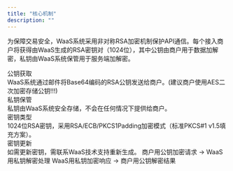 ```yaml
---
title: "核心机制"
description: ""
---
```



为保障交易安全，WaaS系统采用非对称RSA加密机制保护API通信。每个接入商户将获得由WaaS生成的RSA密钥对（1024位），其中公钥由商户用于数据加解密，私钥由WaaS系统保管用于服务端加解密。

<Info>
  <div className="info-item">
    <Icon icon="key" size={15} className="icon" />
    <span> 公钥获取</span>
  </div>
  WaaS系统通过邮件将Base64编码的RSA公钥发送给商户。(建议商户使用AES二次加密存储公钥!!!)
</Info>

<Info>
  <div className="info-item">
    <Icon icon="lock" size={15} className="icon" />
    <span> 私钥保管</span>
  </div>
  私钥由WaaS系统安全存储，不会在任何情况下提供给商户。
</Info>

<Info>
  <div className="info-item">
    <Icon icon="shield" size={15} className="icon" />
    <span> 密钥类型</span>
  </div>
  1024位RSA密钥，采用RSA/ECB/PKCS1Padding加密模式（标准PKCS#1 v1.5填充方案）。
</Info>

<Info>
  <div className="info-item">
    <Icon icon="arrows-rotate" size={15} className="icon" />
    <span> 密钥更新</span>
  </div>
  如需更新密钥，需联系WaaS技术支持重新生成。
</Info>



<Steps>
  <Step title="请求流程">
    商户用公钥加密请求 → WaaS用私钥解密处理
  </Step>
  <Step title="响应流程">
    WaaS用私钥加密响应 → 商户用公钥解密结果
  </Step>
</Steps>
